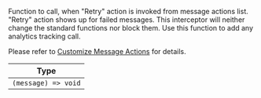 Function to call, when "Retry" action is invoked from message actions list. "Retry" action shows up for failed messages.
This interceptor will neither change the standard functions nor block them. Use this function to add any analytics tracking call.

Please refer to [Customize Message Actions](../guides/customize-message-actions) for details.

| Type |
| - |
| `(message) => void` |

